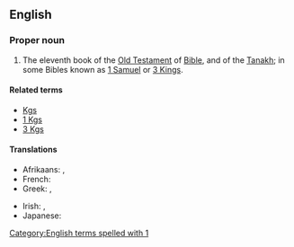 ==English==
{{book of the Bible|Books of Kings}}

===Proper noun===
{{en-proper noun}}

# {{context|biblical|lang=en}} The eleventh book of the [[Old Testament]] of [[Bible]], and of the [[Tanakh]]; in some Bibles known as [[1 Samuel]] or [[3 Kings]].

====Related terms====
* [[Kgs]]
* [[1 Kgs]]
* [[3 Kgs]]

====Translations====
{{trans-top|book of the Bible}}
* Afrikaans: {{t|af|1 Konings}}, {{t|af|I Konings}}
* French: {{t|fr|1 Rois}}
* Greek: {{t|el|Α' Βασιλειών}}, {{t|el|Βασιλείς Α'}}
{{trans-mid}}
* Irish: {{t|ga|Céad Leabhar na Ríthe|m}}, {{t|ga|1 Ríthe|m-p}}
* Japanese: {{t|ja|列王記上|tr=retsuō kijō}}
{{trans-bottom}}

[[Category:English terms spelled with 1]]